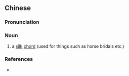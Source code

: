 ==Chinese==
{{zh-forms|s=绒绦}}

===Pronunciation===
{{zh-pron
|m=róngtāo
|cat=n
}}

===Noun===
{{zh-noun}}

# {{lb|zh|archaic}} a [[silk]] [[chord]] (used for things such as horse bridals etc.)

===References===
* {{cite-book
|last=Luo
|first=Guanzhong
|authorlink=w:Luo Guanzhong
|coauthors=
|year=
|title=Annotated [[s:Romance of the Three Kingdoms/Chapter 5#34|Romance of the Three Kingdoms/Chapter 5]], page 72, note 46
|language=Mandarin
|publisher=
|location=
|isbn=957911305X
}}
